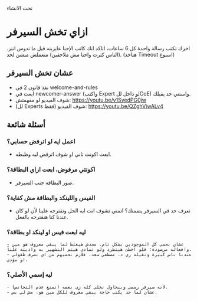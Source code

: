 
<Callout type="info" emoji="ℹ️">
  تحت الانشاء
</Callout>

# ازاي تخش السيرفر

<Callout type="warning" emoji="⚠️">
     اخرك تكتب رسالة واحدة كل 6 ساعات، اتاكد انك كاتب الإحنا عايزينه قبل ما تدوس انتر. (الناس كترت واحنا مش ملاحقين)
</Callout>

<Callout type="warning" emoji="⚠️">
    متعملش منشن لحد. (هتاخد Timeout اسبوع)
</Callout>

##  عشان تخش السيرفر

- نفذ قانون 2 في welcome-and-rules
- ابعت في ⁠newcomer-answer (واكتب Expert  لو داخل للCoE) واستني حد يقبلك.
- شوف الفيديو لو مفهمتش: https://youtu.be/v1SyedPG0jw
- (لل Experts فقط) شوف الفيديو: https://youtu.be/QZghViwALv4

## أسئلة شائعة

### اعمل ايه لو اترفض حسابي؟

- ابعت اكونت تاني او شوف اترفض ليه وظبطه.

### اكونتي مرفوض، ابعت ازاي البطاقة؟

- صور البطاقة جنب السيرفر.

### الفيس واللينكد والبطاقة مش كفاية؟

- تعرف حد في السيرفر يضمنك؟ اتمني تشوف انت ايه الحل وتقترحه علينا لأن لو كان عندنا كنا هنقترحه بالفعل.

### ليه ابعت فيس او لينكد او بطاقة؟

    - عشان نحمي كل الموجودين بشكل تام. محدش هيغلط لما يبقي معروف هو مين وافعاله مرصودة؛ فلو اخطئ هيتطرد ولو تمادي هيتم التشهير به واذيته علناً.
    - عندنا ناس كبيرة وتقيلة زي د. مصطفي سعد، فلازم نحميهم من اي تصرف طفولي او مؤذي.

### ليه إسمي الأصلي؟

    - لأنه سيرفر رسمي وبنحاول نخلي كله زي بعضه (نمنع عدم التجانس).
    - عشان لما حد يكتب حاجة يبقي معروف للكل مين هو، مش لي بس.
